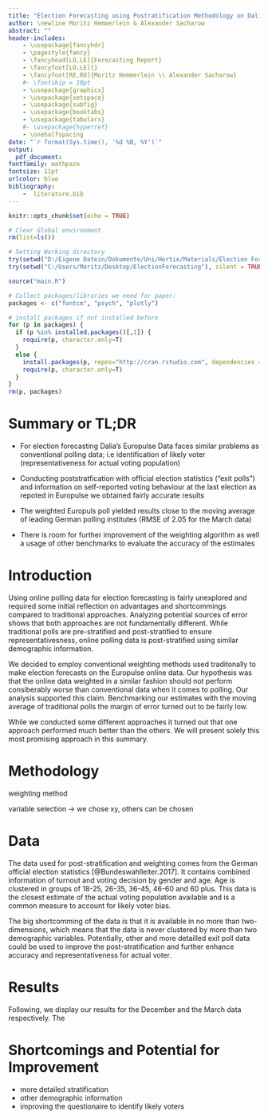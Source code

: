 ```yaml
---
title: "Election Forecasting using Postratification Methodology on Dalia Research's Europulse Data^[The R scripts and large parts of the raw data are available on our [GitHub repository](https://github.com/Corrod3/ElectionForecasting). For the remaining raw data please contact the authors, corresponding address: m.hemmerlein@mpp.hertie-school.org.]"
author: \newline Moritz Hemmerlein & Alexander Sacharow
abstract: ""
header-includes:
    - \usepackage{fancyhdr}
    - \pagestyle{fancy}
    - \fancyhead[LO,LE]{Forecasting Report}
    - \fancyfoot[LO,LE]{}
    - \fancyfoot[RE,RO]{Moritz Hemmerlein \\ Alexander Sacharow}
    #- \footskip = 10pt
    - \usepackage{graphicx}
    - \usepackage{setspace}
    - \usepackage{subfig}
    - \usepackage{booktabs}
    - \usepackage{tabularx}
    #- \usepackage{hyperref}
    - \onehalfspacing
date: "`r format(Sys.time(), '%d %B, %Y')`"
output: 
  pdf_document:
fontfamily: mathpazo
fontsize: 11pt
urlcolor: blue
bibliography:
    -  literature.bib
---
```


```r
knitr::opts_chunk$set(echo = TRUE)

# Clear Global environment
rm(list=ls())

# Setting Working directory
try(setwd("D:/Eigene Datein/Dokumente/Uni/Hertie/Materials/Election Forecasting/ElectionForecasting"), silent = TRUE)
try(setwd("C:/Users/Moritz/Desktop/ElectionForecasting"), silent = TRUE)

source("main.R")

# Collect packages/libraries we need for paper:
packages <- c("fontcm", "psych", "plotly")

# install packages if not installed before
for (p in packages) {
  if (p %in% installed.packages()[,1]) {
    require(p, character.only=T)
  }
  else {
    install.packages(p, repos="http://cran.rstudio.com", dependencies = TRUE)
    require(p, character.only=T)
  }
}
rm(p, packages)
```

# Summary or TL;DR

* For election forecasting Dalia's Europulse Data faces similar problems as conventional polling data; i.e identification of likely voter (representativeness for actual voting population) 

* Conducting poststratfication with official election statistics ("exit polls") and information on self-reported voting behaviour at the last election as repoted in Europulse we obtained fairly accurate results

* The weighted Europuls poll yielded results close to the moving average of leading German polling institutes (RMSE of 2.05 for the March data)

* There is room for further improvement of the weighting algorithm as well a usage of other benchmarks to evaluate the accuracy of the estimates

\newpage

# Introduction

Using online polling data for election forecasting is fairly unexplored and required some initial reflection on advantages and shortcommings compared to traditional approaches. Analyzing potential sources of error shows that both approaches are not fundamentally different. While traditional polls are pre-stratified and post-stratified to ensure representativesness, online polling data is post-stratified using similar demographic information.

We decided to employ conventional weighting methods used traditonally to make election forecasts on the Europulse online data. Our hypothesis was that the online data weighted in a similar fashion should not perform consiberably worse than conventional data when it comes to polling. Our analysis supported this claim. Benchmarking our estimates with the moving average of traditional polls the margin of error turned out to be fairly low.

While we conducted some different approaches it turned out that one approach performed much better than the others. We will present solely this most promising approach in this summary.


<!-- Despite pre-stratification the Dalia Europulse Survey needs further post-stratificaton to be a meaningful election poll. We have tested different methods of post-stratification and found that exit-polls from a prior election was the most promising approach to correct the unweighted Dalia data. Approaches only based on census data could not perform  -->

# Methodology


weighting method

variable selection
-> we chose xy, others can be chosen



# Data

The data used for post-stratification and weighting comes from the German official election statistics [@Bundeswahlleiter.2017]. It contains combined information of turnout and voting decision by gender and age. Age is clustered in groups of 18-25, 26-35, 36-45, 46-60 and 60 plus. This data is the closest estimate of the actual voting population available and is a common measure to account for likely voter bias. 

The big shortcomming of the data is that it is available in no more than two-dimensions, which means that the data is never clustered by more than two demographic variables. Potentially, other and more detailled exit poll data could be used to improve the post-stratification and further enhance accuracy and representativeness for actual voter.

# Results

Following, we display our results for the December and the March data respectively. The 

\begin{table}[ht]
\centering
\caption{Raw, weighted and benchmark estimates} \label{tab:results}
\begin{tabular}{l|lrrrrrrr}
  \hline
  \bfseries{December} &&&&&&&& \\
  Method & Union & SPD & FDP & Gruene & Linke & AfD & Other & RMSE \\ 
  \hline
  SZ Rolling Average & 35.50 & 22.20 & 5.70 & 10.60 & 9.70 & 11.60 & 4.70 &  \\ 
  **GAV Exit Polls** & 32.50 & 21.10 & 8.70 & 8.60 & 9.60 & 11.70 & 7.80 & 2.17 \\ 
  GAR Census Data & 24.60 & 21.60 & 5.50 & 10.60 & 9.50 & 14.00 & 14.20 & 5.55 \\ 
  Dalia Unweighted & 23.80 & 20.90 & 6.10 & 10.50 & 10.50 & 13.80 & 14.40 & 5.83 \\ 
  \hline
  \bfseries{March} &&&&&&&& \\
   Method & Union & SPD & FDP & Gruene & Linke & AfD & Other & RMSE \\
  \hline
  SZ Rolling Average & 33.10 & 31.40 & 5.80 & 7.60 & 7.70 & 9.30 & 5.10 &  \\ 
  **GAV Exit Polls** & 36.70 & 28.10 & 4.90 & 7.50 & 8.60 & 7.80 & 6.40 & 2.05 \\ 
  GAR Census Data & 23.10 & 30.00 & 5.80 & 8.40 & 9.00 & 13.80 & 10.00 & 4.61 \\ 
  Dalia Unweighted & 23.60 & 28.40 & 5.60 & 7.70 & 9.80 & 14.50 & 10.30 & 4.75 \\ 
   \hline
  \multicolumn{9}{p{0.88\linewidth}}{\scriptsize\textbf{Notes}: The benchmark is the rolling average of all German major polls as computed by \textit{Süddeutsche Zeitung}. GAV stands for strata combined of the variables gender, age and self-reported vote at the last election. GAR indicates strata of gender, age and religion. The last row of each month represents the raw results without weighting as collected by Dalia Research.}
\end{tabular}
\end{table}

\begin{figure}[ht]
  \centering
  \includegraphics[width=6in]{./Grafiken/RPlot.png}
  \caption{Weighted and unweighted polls} \label{fig:weightedplot}
\end{figure}

\begin{figure}[ht!]
  \centering
  \includegraphics[width=6in]{./Grafiken/longterm-poll-article2.png}
  \caption{Weighted polls benchmarked to overall poll's rolling average} \label{fig:rollingaverage}
\end{figure}


# Shortcomings and Potential for Improvement

- more detailed stratification
- other demographic information
- improving the questionaire to identify likely voters

